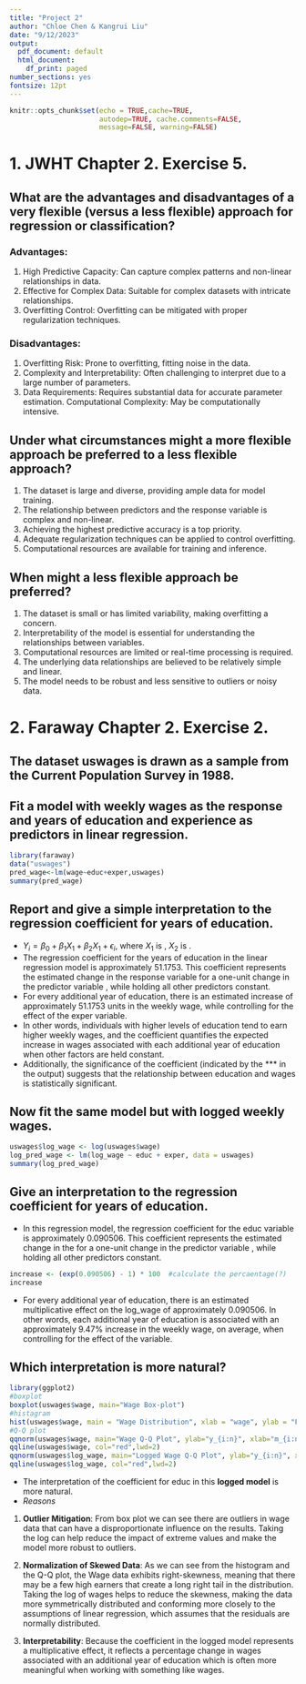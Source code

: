 ```yaml
---
title: "Project 2"
author: "Chloe Chen & Kangrui Liu"
date: "9/12/2023"
output:
  pdf_document: default
  html_document:
    df_print: paged
number_sections: yes
fontsize: 12pt
---
```

```r
knitr::opts_chunk$set(echo = TRUE,cache=TRUE, 
                      autodep=TRUE, cache.comments=FALSE,
                      message=FALSE, warning=FALSE)
```

# 1. JWHT Chapter 2. Exercise 5.
## What are the advantages and disadvantages of a very flexible (versus a less flexible) approach for regression or classification? 
### Advantages:
1) High Predictive Capacity: Can capture complex patterns and non-linear relationships in data.
2) Effective for Complex Data: Suitable for complex datasets with intricate relationships.
3) Overfitting Control: Overfitting can be mitigated with proper regularization techniques.

### Disadvantages:
1) Overfitting Risk: Prone to overfitting, fitting noise in the data.
2) Complexity and Interpretability: Often challenging to interpret due to a large number of parameters.
3) Data Requirements: Requires substantial data for accurate parameter estimation.
Computational Complexity: May be computationally intensive.

## Under what circumstances might a more flexible approach be preferred to a less flexible approach? 
1) The dataset is large and diverse, providing ample data for model training.
2) The relationship between predictors and the response variable is complex and non-linear.
3) Achieving the highest predictive accuracy is a top priority.
4) Adequate regularization techniques can be applied to control overfitting.
5) Computational resources are available for training and inference.


## When might a less flexible approach be preferred?
1) The dataset is small or has limited variability, making overfitting a concern.
2) Interpretability of the model is essential for understanding the relationships between variables.
3) Computational resources are limited or real-time processing is required.
4) The underlying data relationships are believed to be relatively simple and linear.
5) The model needs to be robust and less sensitive to outliers or noisy data.


# 2. Faraway Chapter 2. Exercise 2.
## The dataset uswages is drawn as a sample from the Current Population Survey in 1988. 
## Fit a model with weekly wages as the response and years of education and experience as predictors in linear regression. 
```r
library(faraway)
data("uswages")
pred_wage<-lm(wage~educ+exper,uswages)
summary(pred_wage)
```
## Report and give a simple interpretation to the regression coefficient for years of education. 
-   $Y_i=\beta_0+\beta_1X_1+\beta_2X_1+\epsilon_i$, where $X_1$ is \texttt{educ}, $X_2$ is \texttt{exper}.
- The regression coefficient for the years of education in the linear regression model is approximately $51.1753$. This coefficient represents the estimated change in the response variable \texttt{wage} for a one-unit change in the predictor variable \texttt{educ}, while holding all other predictors constant.
- For every additional year of education, there is an estimated increase of approximately $51.1753$ units in the weekly wage, while controlling for the effect of the exper variable. 
- In other words, individuals with higher levels of education tend to earn higher weekly wages, and the coefficient quantifies the expected increase in wages associated with each additional year of education when other factors are held constant.
- Additionally, the significance of the coefficient (indicated by the *** in the output) suggests that the relationship between education and wages is statistically significant.


## Now fit the same model but with logged weekly wages. 
```r
uswages$log_wage <- log(uswages$wage)
log_pred_wage <- lm(log_wage ~ educ + exper, data = uswages)
summary(log_pred_wage)
```

## Give an interpretation to the regression coefficient for years of education. 

- In this regression model, the regression coefficient for the educ variable is approximately $0.090506$. This coefficient represents the estimated change in the \texttt{log-wage} for a one-unit change in the predictor variable \texttt{educ}, while holding all other predictors constant.
```r
increase <- (exp(0.090506) - 1) * 100  #calculate the percaentage(?)
increase
```

- For every additional year of education, there is an estimated multiplicative effect on the log_wage of approximately $0.090506$. In other words, each additional year of education is associated with an approximately $9.47$% increase in the weekly wage, on average, when controlling for the effect of the \texttt{exper} variable.


## Which interpretation is more natural?
```r
library(ggplot2)
#boxplot
boxplot(uswages$wage, main="Wage Box-plot")
#histagram
hist(uswages$wage, main = "Wage Distribution", xlab = "wage", ylab = "Frequency")
#Q-Q plot
qqnorm(uswages$wage, main="Wage Q-Q Plot", ylab="y_{i:n}", xlab="m_{i:n}") 
qqline(uswages$wage, col="red",lwd=2)
qqnorm(uswages$log_wage, main="Logged Wage Q-Q Plot", ylab="y_{i:n}", xlab="m_{i:n}",col="blue",lwd=2) 
qqline(uswages$log_wage, col="red",lwd=2)
```

- The interpretation of the coefficient for educ in this **logged model** is more natural. 
* *Reasons*
1) **Outlier Mitigation**: From box plot we can see there are outliers in wage data that can have a disproportionate influence on the results. Taking the log can help reduce the impact of extreme values and make the model more robust to outliers.

2) **Normalization of Skewed Data**: As we can see from the histogram and the Q-Q plot, the Wage data exhibits right-skewness, meaning that there may be a few high earners that create a long right tail in the distribution. Taking the log of wages helps to reduce the skewness, making the data more symmetrically distributed and conforming more closely to the assumptions of linear regression, which assumes that the residuals are normally distributed.

3) **Interpretability**: Because the coefficient in the logged model represents a multiplicative effect, it reflects a percentage change in wages associated with an additional year of education which is often more meaningful when working with something like wages.



